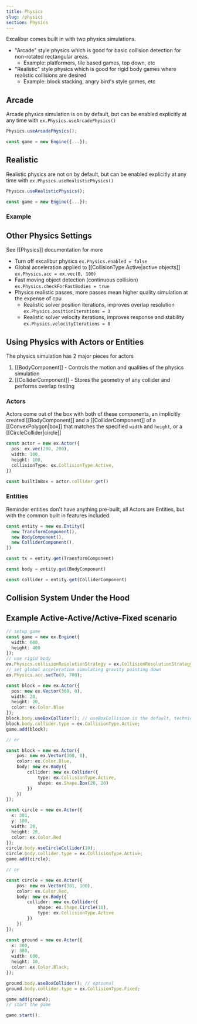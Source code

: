 ```yaml
---
title: Physics
slug: /physics
section: Physics
---
```



Excalibur comes built in with two physics simulations.

- "Arcade" style physics which is good for basic collision detection for non-rotated rectangular areas.
  - Example: platformers, tile based games, top down, etc
- "Realistic" style physics which is good for rigid body games where realistic collisions are desired
  - Example: block stacking, angry bird's style games, etc

## Arcade

Arcade physics simulation is on by default, but can be enabled explicitly at any time with `ex.Physics.useArcadePhysics()`

```typescript
Physics.useArcadePhysics();

const game = new Engine({...});
```

## Realistic

Realistic physics are not on by default, but can be enabled explicitly at any time with `ex.Physics.useRealisticPhysics()`

```typescript
Physics.useRealisticPhysics();

const game = new Engine({...});
```

### Example

<GameCodeBlock live 
  title="Physics"
  code={PhysicsExample} 
/>

<IFrameEmbed src="https://excaliburjs.com/excalibur-snippets/collision/" />

## Other Physics Settings

See [[Physics]] documentation for more

- Turn off excalibur physics `ex.Physics.enabled = false`
- Global acceleration applied to [[CollisionType.Active|active objects]] `ex.Physics.acc = ex.vec(0, 100)`
- Fast moving object detection (continuous collision) `ex.Physics.checkForFastBodies = true`
- Physics realistic passes, more passes mean higher quality simulation at the expense of cpu
  - Realistic solver position iterations, improves overlap resolution `ex.Physics.positionIterations = 3`
  - Realistic solver velocity iterations, improves response and stability `ex.Physics.velocityIterations = 8`

## Using Physics with Actors or Entities

The physics simulation has 2 major pieces for actors

1. [[BodyComponent]] - Controls the motion and qualities of the physics simulation
2. [[ColliderComponent]] - Stores the geometry of any collider and performs overlap testing

### Actors

Actors come out of the box with both of these components, an implicitly created [[BodyComponent]] and a [[ColliderComponent]]
of a [[ConvexPolygon|box]] that matches the specified `width` and `height`, or a [[CircleCollider|circle]]

```typescript
const actor = new ex.Actor({
  pos: ex.vec(200, 200),
  width: 100,
  height: 100,
  collisionType: ex.CollisionType.Active,
})

const builtInBox = actor.collider.get()
```

### Entities

Reminder entities don't have anything pre-built, all Actors are Entities, but with the common built in features included.

```typescript
const entity = new ex.Entity([
  new TransformComponent(),
  new BodyComponent(),
  new ColliderComponent(),
])

const tx = entity.get(TransformComponent)

const body = entity.get(BodyComponent)

const collider = entity.get(ColliderComponent)
```

## Collision System Under the Hood

## Example Active-Active/Active-Fixed scenario

```ts
// setup game
const game = new ex.Engine({
  width: 600,
  height: 400
});
// use rigid body
ex.Physics.collisionResolutionStrategy = ex.CollisionResolutionStrategy.RigidBody;
// set global acceleration simulating gravity pointing down
ex.Physics.acc.setTo(0, 700);

const block = new ex.Actor({
  pos: new ex.Vector(300, 0),
  width: 20,
  height: 20,
  color: ex.Color.Blue
});
block.body.useBoxCollider(); // useBoxCollision is the default, technically optional
block.body.collider.type = ex.CollisionType.Active;
game.add(block);

// or

const block = new ex.Actor({
    pos: new ex.Vector(300, 0),
    color: ex.Color.Blue,
    body: new ex.Body({
        collider: new ex.Collider({
            type: ex.CollisionType.Active,
            shape: ex.Shape.Box(20, 20)
        })
    })
});

const circle = new ex.Actor({
  x: 301,
  y: 100,
  width: 20,
  height: 20,
  color: ex.Color.Red
});
circle.body.useCircleCollider(10);
circle.body.collider.type = ex.CollisionType.Active;
game.add(circle);

// or

const circle = new ex.Actor({
    pos: new ex.Vector(301, 100),
    color: ex.Color.Red,
    body: new ex.Body({
        collider: new ex.Collider({
            shape: ex.Shape.Circle(10),
            type: ex.CollisionType.Active
        })
    })
});

const ground = new ex.Actor({
  x: 300,
  y: 380,
  width: 600,
  height: 10,
  color: ex.Color.Black;
});

ground.body.useBoxCollider(); // optional
ground.body.collider.type = ex.CollisionType.Fixed;

game.add(ground);
// start the game

game.start();
```
